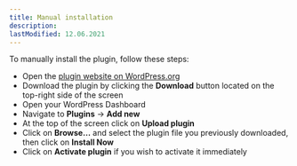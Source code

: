 ```yaml
---
title: Manual installation
description:
lastModified: 12.06.2021
---
```


To manually install the plugin, follow these steps:

 - Open the [plugin website on WordPress.org](https://wordpress.org/plugins/license-manager-for-woocommerce/)
 - Download the plugin by clicking the **Download** button located on the top-right side of the screen
 - Open your WordPress Dashboard
 - Navigate to **Plugins** → **Add new**
 - At the top of the screen click on **Upload plugin**
 - Click on **Browse…** and select the plugin file you previously downloaded, then click on **Install Now**
 - Click on **Activate plugin** if you wish to activate it immediately

